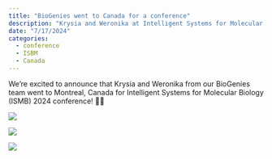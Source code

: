```yaml
---
title: "BioGenies went to Canada for a conference"
description: "Krysia and Weronika at Intelligent Systems for Molecular Biology (ISMB) conference"
date: "7/17/2024"
categories:
  - conference
  - ISBM
  - Canada
---
```


We’re excited to announce that Krysia and Weronika from our BioGenies team went to Montreal, Canada for Intelligent Systems for Molecular Biology (ISMB) 2024 conference! 🧬🤖

![](../fig/posts/2024_07_16/a7a6a474-d718-4ba4-ac43-9aeb63a3816f.jpeg)

![](../fig/posts/2024_07_16/IMG_5837.jpeg)

![](../fig/posts/2024_07_16/IMG_6234.jpeg)

